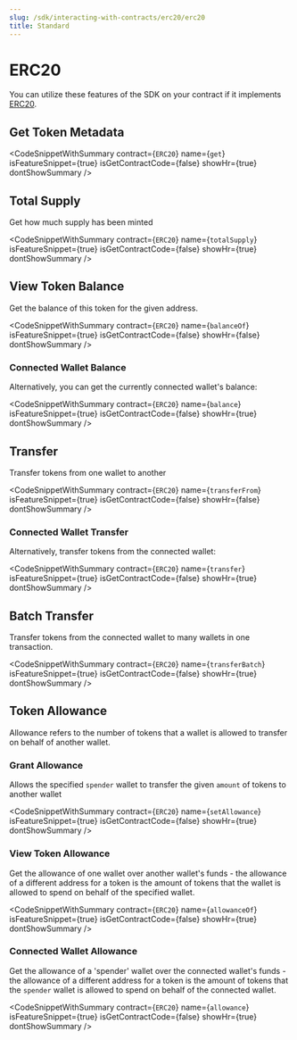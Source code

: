 ```yaml
---
slug: /sdk/interacting-with-contracts/erc20/erc20
title: Standard
---
```



# ERC20

You can utilize these features of the SDK on your contract if it implements [ERC20](/extensions/erc-20/erc20).

<div className="row" style={{ marginBottom: 24 }}>
  <div className="col col--12" style={{ marginTop: 8 }}>
    <QuickstartCard
      name="Learn how to implement ERC20 in your smart contract"
      link={"/extensions/erc-20/erc20"}
      image="/assets/icons/general.png"
    />
  </div>
</div>

## Get Token Metadata

<CodeSnippetWithSummary
  contract={`ERC20`}
  name={`get`}
  isFeatureSnippet={true}
  isGetContractCode={false}
  showHr={true}
  dontShowSummary
/>

## Total Supply

Get how much supply has been minted

<CodeSnippetWithSummary
  contract={`ERC20`}
  name={`totalSupply`}
  isFeatureSnippet={true}
  isGetContractCode={false}
  showHr={true}
  dontShowSummary
/>

## View Token Balance

Get the balance of this token for the given address.

<CodeSnippetWithSummary
  contract={`ERC20`}
  name={`balanceOf`}
  isFeatureSnippet={true}
  isGetContractCode={false}
  showHr={false}
  dontShowSummary
/>

### Connected Wallet Balance

Alternatively, you can get the currently connected wallet's balance:

<CodeSnippetWithSummary
  contract={`ERC20`}
  name={`balance`}
  isFeatureSnippet={true}
  isGetContractCode={false}
  showHr={true}
  dontShowSummary
/>

## Transfer

Transfer tokens from one wallet to another

<CodeSnippetWithSummary
  contract={`ERC20`}
  name={`transferFrom`}
  isFeatureSnippet={true}
  isGetContractCode={false}
  showHr={false}
  dontShowSummary
/>

### Connected Wallet Transfer

Alternatively, transfer tokens from the connected wallet:

<CodeSnippetWithSummary
  contract={`ERC20`}
  name={`transfer`}
  isFeatureSnippet={true}
  isGetContractCode={false}
  showHr={true}
  dontShowSummary
/>

## Batch Transfer

Transfer tokens from the connected wallet to many wallets in one transaction.

<CodeSnippetWithSummary
  contract={`ERC20`}
  name={`transferBatch`}
  isFeatureSnippet={true}
  isGetContractCode={false}
  showHr={true}
  dontShowSummary
/>

## Token Allowance

Allowance refers to the number of tokens that a wallet is allowed to transfer on behalf of another wallet.

### Grant Allowance

Allows the specified `spender` wallet to transfer the given `amount` of tokens to another wallet

<CodeSnippetWithSummary
  contract={`ERC20`}
  name={`setAllowance`}
  isFeatureSnippet={true}
  isGetContractCode={false}
  showHr={true}
  dontShowSummary
/>

### View Token Allowance

Get the allowance of one wallet over another wallet's funds - the allowance of a different address for a token is the amount of tokens that the wallet is allowed to spend on behalf of the specified wallet.

<CodeSnippetWithSummary
  contract={`ERC20`}
  name={`allowanceOf`}
  isFeatureSnippet={true}
  isGetContractCode={false}
  showHr={true}
  dontShowSummary
/>

### Connected Wallet Allowance

Get the allowance of a 'spender' wallet over the connected wallet's funds - the allowance of a different address for a token is the amount of tokens that the `spender` wallet is allowed to spend on behalf of the connected wallet.

<CodeSnippetWithSummary
  contract={`ERC20`}
  name={`allowance`}
  isFeatureSnippet={true}
  isGetContractCode={false}
  showHr={true}
  dontShowSummary
/>
